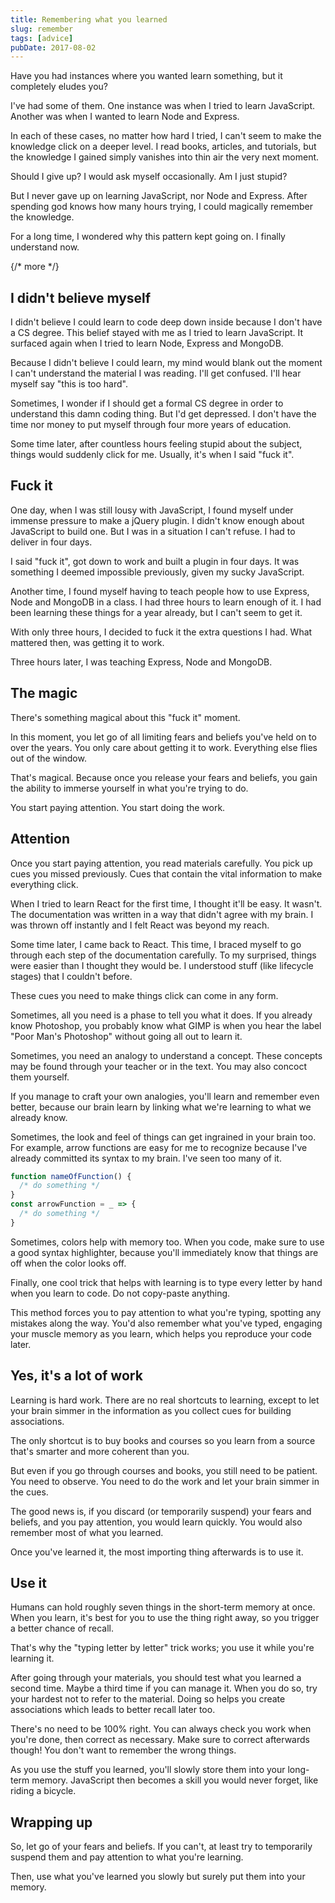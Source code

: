 ```yaml
---
title: Remembering what you learned
slug: remember
tags: [advice]
pubDate: 2017-08-02
---
```


Have you had instances where you wanted learn something, but it completely eludes you?

I've had some of them. One instance was when I tried to learn JavaScript. Another was when I wanted to learn Node and Express.

In each of these cases, no matter how hard I tried, I can't seem to make the knowledge click on a deeper level. I read books, articles, and tutorials, but the knowledge I gained simply vanishes into thin air the very next moment.

Should I give up? I would ask myself occasionally. Am I just stupid?

But I never gave up on learning JavaScript, nor Node and Express. After spending god knows how many hours trying, I could magically remember the knowledge.

For a long time, I wondered why this pattern kept going on. I finally understand now.

{/* more */}

## I didn't believe myself

I didn't believe I could learn to code deep down inside because I don't have a CS degree. This belief stayed with me as I tried to learn JavaScript. It surfaced again when I tried to learn Node, Express and MongoDB.

Because I didn't believe I could learn, my mind would blank out the moment I can't understand the material I was reading. I'll get confused. I'll hear myself say "this is too hard".

Sometimes, I wonder if I should get a formal CS degree in order to understand this damn coding thing. But I'd get depressed. I don't have the time nor money to put myself through four more years of education.

Some time later, after countless hours feeling stupid about the subject, things would suddenly click for me. Usually, it's when I said "fuck it".

## Fuck it

One day, when I was still lousy with JavaScript, I found myself under immense pressure to make a jQuery plugin. I didn't know enough about JavaScript to build one. But I was in a situation I can't refuse. I had to deliver in four days.

I said "fuck it", got down to work and built a plugin in four days. It was something I deemed impossible previously, given my sucky JavaScript.

Another time, I found myself having to teach people how to use Express, Node and MongoDB in a class. I had three hours to learn enough of it. I had been learning these things for a year already, but I can't seem to get it.

With only three hours, I decided to fuck it the extra questions I had. What mattered then, was getting it to work.

Three hours later, I was teaching Express, Node and MongoDB.

## The magic

There's something magical about this "fuck it" moment.

In this moment, you let go of all limiting fears and beliefs you've held on to over the years. You only care about getting it to work. Everything else flies out of the window.

That's magical. Because once you release your fears and beliefs, you gain the ability to immerse yourself in what you're trying to do.

You start paying attention. You start doing the work.

## Attention

Once you start paying attention, you read materials carefully. You pick up cues you missed previously. Cues that contain the vital information to make everything click.

When I tried to learn React for the first time, I thought it'll be easy. It wasn't. The documentation was written in a way that didn't agree with my brain. I was thrown off instantly and I felt React was beyond my reach.

Some time later, I came back to React. This time, I braced myself to go through each step of the documentation carefully. To my surprised, things were easier than I thought they would be. I understood stuff (like lifecycle stages) that I couldn't before.

These cues you need to make things click can come in any form.

Sometimes, all you need is a phase to tell you what it does. If you already know Photoshop, you probably know what GIMP is when you hear the label "Poor Man's Photoshop" without going all out to learn it.

Sometimes, you need an analogy to understand a concept. These concepts may be found through your teacher or in the text. You may also concoct them yourself.

If you manage to craft your own analogies, you'll learn and remember even better, because our brain learn by linking what we're learning to what we already know.

Sometimes, the look and feel of things can get ingrained in your brain too. For example, arrow functions are easy for me to recognize because I've already committed its syntax to my brain. I've seen too many of it.

```js
function nameOfFunction() {
  /* do something */
}
const arrowFunction = _ => {
  /* do something */
}
```

Sometimes, colors help with memory too. When you code, make sure to use a good syntax highlighter, because you'll immediately know that things are off when the color looks off.

Finally, one cool trick that helps with learning is to type every letter by hand when you learn to code. Do not copy-paste anything.

This method forces you to pay attention to what you're typing, spotting any mistakes along the way. You'd also remember what you've typed, engaging your muscle memory as you learn, which helps you reproduce your code later.

## Yes, it's a lot of work

Learning is hard work. There are no real shortcuts to learning, except to let your brain simmer in the information as you collect cues for building associations.

The only shortcut is to buy books and courses so you learn from a source that's smarter and more coherent than you.

But even if you go through courses and books, you still need to be patient. You need to observe. You need to do the work and let your brain simmer in the cues.

The good news is, if you discard (or temporarily suspend) your fears and beliefs, and you pay attention, you would learn quickly. You would also remember most of what you learned.

Once you've learned it, the most importing thing afterwards is to use it.

## Use it

Humans can hold roughly seven things in the short-term memory at once. When you learn, it's best for you to use the thing right away, so you trigger a better chance of recall.

That's why the "typing letter by letter" trick works; you use it while you're learning it.

After going through your materials, you should test what you learned a second time. Maybe a third time if you can manage it. When you do so, try your hardest not to refer to the material. Doing so helps you create associations which leads to better recall later too.

There's no need to be 100% right. You can always check you work when you're done, then correct as necessary. Make sure to correct afterwards though! You don't want to remember the wrong things.

As you use the stuff you learned, you'll slowly store them into your long-term memory. JavaScript then becomes a skill you would never forget, like riding a bicycle.

## Wrapping up

So, let go of your fears and beliefs. If you can't, at least try to temporarily suspend them and pay attention to what you're learning.

Then, use what you've learned you slowly but surely put them into your memory.
